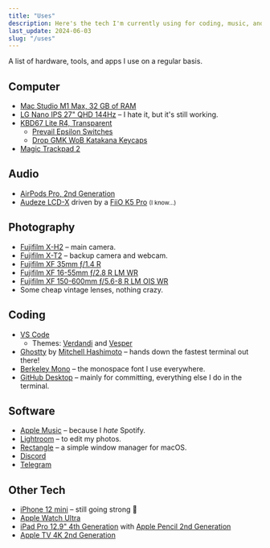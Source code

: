 ```yaml
---
title: "Uses"
description: Here's the tech I'm currently using for coding, music, and photography.
last_update: 2024-06-03
slug: "/uses"
---
```


A list of hardware, tools, and apps I use on a regular basis.

## Computer

- [Mac Studio M1 Max, 32 GB of RAM](https://support.apple.com/en-us/111900)
- [LG Nano IPS 27" QHD 144Hz](https://www.lg.com/monitor/gaming/27gl850-b/) – I hate it, but it's still working.
- [KBD67 Lite R4, Transparent](https://kbdfans.com/products/kbd67lite)
  - [Prevail Epsilon Switches](https://keygem.com/products/prevail-epsilon-switch-10pcs)
  - [Drop GMK WoB Katakana Keycaps](https://drop.com/buy/drop-gmk-white-on-black-katakana-custom-keycap-set)
- [Magic Trackpad 2](https://support.apple.com/en-us/111884)

## Audio

- [AirPods Pro, 2nd Generation](https://support.apple.com/en-us/111851)
- [Audeze LCD-X](https://www.audeze.com/products/lcd-x) driven by a [FiiO K5 Pro](https://www.fiio.com/k5pro) <Small>(I know…)</Small>

## Photography

- [Fujifilm X-H2](https://fujifilm-x.com/en-us/products/cameras/x-h2/) – main camera.
- [Fujifilm X-T2](https://fujifilm-x.com/en-us/products/cameras/x-T2/) – backup camera and webcam.
- [Fujifilm XF 35mm ƒ/1.4 R](https://fujifilm-x.com/en-us/products/lenses/xf35mmf14-r/)
- [Fujifilm XF 16-55mm ƒ/2.8 R LM WR](https://fujifilm-x.com/en-us/products/lenses/xf16-55mmf28-r-lm-wr/)
- [Fujifilm XF 150-600mm ƒ/5.6-8 R LM OIS WR](https://fujifilm-x.com/en-us/products/lenses/xf150-600mmf56-8-r-lm-ois-wr/)
- Some cheap vintage lenses, nothing crazy.

## Coding

- [VS Code](https://code.visualstudio.com/)
  - Themes: [Verdandi](https://marketplace.visualstudio.com/items?itemName=be5invis.theme-verdandi) and [Vesper](https://marketplace.visualstudio.com/items?itemName=raunofreiberg.vesper)
- [Ghostty](https://mitchellh.com/ghostty) by [Mitchell Hashimoto](https://twitter.com/mitchellh) – hands down the fastest terminal out there!
- [Berkeley Mono](https://berkeleygraphics.com/typefaces/berkeley-mono/) – the monospace font I use everywhere.
- [GitHub Desktop](https://desktop.github.com/) – mainly for committing, everything else I do in the terminal.

## Software

- [Apple Music](https://www.apple.com/apple-music/) – because I _hate_ Spotify.
- [Lightroom](https://lightroom.adobe.com/) – to edit my photos.
- [Rectangle](https://rectangleapp.com/) – a simple window manager for macOS.
- [Discord](https://discord.com/)
- [Telegram](https://telegram.org/)

## Other Tech

- [iPhone 12 mini](https://support.apple.com/en-us/111877) – still going strong 🦾
- [Apple Watch Ultra](https://support.apple.com/en-us/docs/watch/300895)
- [iPad Pro 12.9" 4th Generation](https://support.apple.com/en-us/docs/ipad/509228) with [Apple Pencil 2nd Generation](https://support.apple.com/en-us/docs/ipad/pp125)
- [Apple TV 4K 2nd Generation](https://support.apple.com/en-us/111922)
